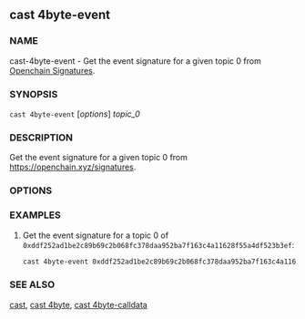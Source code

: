 
## cast 4byte-event

### NAME

cast-4byte-event - Get the event signature for a given topic 0 from [Openchain Signatures](https://openchain.xyz/signatures).

### SYNOPSIS

`cast 4byte-event` [*options*] _topic_0_

### DESCRIPTION

Get the event signature for a given topic 0 from https://openchain.xyz/signatures.

### OPTIONS

<CommonOptions />

### EXAMPLES

1. Get the event signature for a topic 0 of `0xddf252ad1be2c89b69c2b068fc378daa952ba7f163c4a11628f55a4df523b3ef`:
   ```sh
   cast 4byte-event 0xddf252ad1be2c89b69c2b068fc378daa952ba7f163c4a11628f55a4df523b3ef
   ```

### SEE ALSO

[cast](./cast.md), [cast 4byte](./cast-4byte.md), [cast 4byte-calldata](./cast-4byte-calldata.md)
